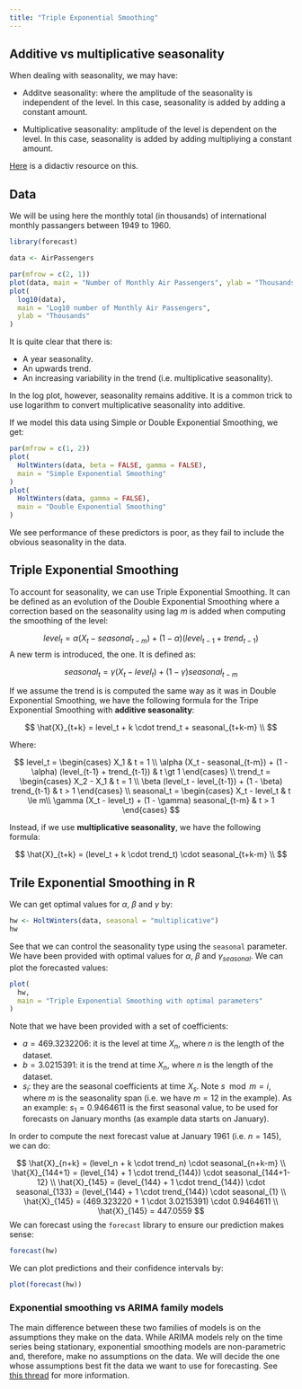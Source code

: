 ```yaml
---
title: "Triple Exponential Smoothing"
---
```


## Additive vs multiplicative seasonality

When dealing with seasonality, we may have:

- Additve seasonality: where the amplitude of the seasonality is independent of the level. In this case, seasonality is added by adding a constant amount.

- Multiplicative seasonality: amplitude of the level is dependent on the level. In this case, seasonality is added by adding multipliying a constant amount.

[Here](https://kourentzes.com/forecasting/2014/11/09/additive-and-multiplicative-seasonality/
) is a didactiv resource on this.


## Data

We will be using here the monthly total (in thousands) of international monthly passangers between 1949 to 1960.

```r
library(forecast)

data <- AirPassengers

par(mfrow = c(2, 1))
plot(data, main = "Number of Monthly Air Passengers", ylab = "Thousands")
plot(
  log10(data),
  main = "Log10 number of Monthly Air Passengers",
  ylab = "Thousands"
)
```

It is quite clear that there is:

- A year seasonality.
- An upwards trend.
- An increasing variability in the trend (i.e. multiplicative seasonality).

In the log plot, however, seasonality remains additive. It is a common trick to use logarithm to convert multiplicative seasonality into additive.

If we model this data using Simple or Double Exponential Smoothing, we get:

```r
par(mfrow = c(1, 2))
plot(
  HoltWinters(data, beta = FALSE, gamma = FALSE),
  main = "Simple Exponential Smoothing"
)
plot(
  HoltWinters(data, gamma = FALSE),
  main = "Double Exponential Smoothing"
)
```

We see performance of these predictors is poor, as they fail to include the obvious seasonality in the data.

## Triple Exponential Smoothing

To account for seasonality, we can use Triple Exponential Smoothing. It can be defined as an evolution of the Double Exponential Smoothing where a correction based on the seasonality using lag $m$ is added when computing the smoothing of the level:

$$
level_t = \alpha (X_t - seasonal_{t-m}) + (1 - \alpha) (level_{t-1} + trend_{t-1})
$$
A new term is introduced, the \textit{seasonal} one. It is defined as:

$$
seasonal_t = \gamma (X_t - level_t) + (1 - \gamma) seasonal_{t-m}
$$

If we assume the trend is is computed the same way as it was in Double Exponential Smoothing, we have the following formula for the Tripe Exponential Smoothing with **additive seasonality**:

$$
\hat{X}_{t+k} = level_t + k \cdot trend_t + seasonal_{t+k-m} \\
$$

Where:

$$
level_t = \begin{cases}
X_1 & t = 1 \\
\alpha (X_t - seasonal_{t-m}) + (1 - \alpha) (level_{t-1} + trend_{t-1}) & t \gt 1
\end{cases} \\
trend_t = \begin{cases}
X_2 - X_1 & t = 1 \\
\beta (level_t - level_{t-1}) + (1 - \beta) trend_{t-1} & t > 1
\end{cases} \\
seasonal_t = \begin{cases}
X_t - level_t & t \le m\\
\gamma (X_t - level_t) + (1 - \gamma) seasonal_{t-m} & t > 1
\end{cases}
$$

Instead, if we use **multiplicative seasonality**, we have the following formula:

$$
\hat{X}_{t+k} = (level_t + k \cdot trend_t) \cdot seasonal_{t+k-m} \\
$$

## Trile Exponential Smoothing in R

We can get optimal values for $\alpha$, $\beta$ and $\gamma$ by:

```r
hw <- HoltWinters(data, seasonal = "multiplicative")
hw
```

See that we can control the seasonality type using the `seasonal` parameter. We have been provided with optimal values for $\alpha$, $\beta$ and $\gamma_{seasonal}$. We can plot the forecasted values:

```r
plot(
  hw,
  main = "Triple Exponential Smoothing with optimal parameters"
)
```

Note that we have been provided with a set of coefficients:

- $a = 469.3232206$: it is the level at time $X_{n}$, where $n$ is the length of the dataset.
- $b=3.0215391$: it is the trend at time $X_{n}$, where $n$ is the length of the dataset.
- $s_i$: they are the seasonal coefficients at time $X_{s}$. Note $s \mod m = i$, where $m$ is the seasonality span (i.e. we have $m=12$ in the example). As an example: $s_1=0.9464611$ is the first seasonal value, to be used for forecasts on January months (as example data starts on January).

In order to compute the next forecast value at January 1961 (i.e. $n=145$), we can do:

$$
\hat{X}_{n+k} = (level_n + k \cdot trend_n) \cdot seasonal_{n+k-m} \\
\hat{X}_{144+1} = (level_{14} + 1 \cdot trend_{144}) \cdot seasonal_{144+1-12} \\
\hat{X}_{145} = (level_{144} + 1 \cdot trend_{144}) \cdot seasonal_{133} = (level_{144} + 1 \cdot trend_{144}) \cdot seasonal_{1} \\
\hat{X}_{145} = (469.323220 + 1 \cdot 3.0215391) \cdot 0.9464611 \\
\hat{X}_{145} = 447.0559
$$
We can forecast using the `forecast` library to ensure our prediction makes sense:

```r
forecast(hw)
```

We can plot predictions and their confidence intervals by:

```r
plot(forecast(hw))
```

### Exponential smoothing vs ARIMA family models

The main difference between these two families of models is on the assumptions they make on the data. While ARIMA models rely on the time series being stationary, exponential smoothing models are non-parametric and, therefore, make no assumptions on the data. We will decide the one whose assumptions best fit the data we want to use for forecasting. See [this thread](https://www.researchgate.net/post/What_is_the_difference_between_ARIMA_and_Exponential_smoothing_model_as_both_are_based_on_their_past_values_and_error_term) for more information.
